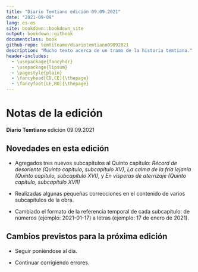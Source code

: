 ```yaml
--- 
title: "Diario Temtiano edición 09.09.2021"
date: "2021-09-09"
lang: es-es
site: bookdown::bookdown_site
output: bookdown::gitbook
documentclass: book
github-repo: temtiteamo/diariotemtiano09092021
description: "Mucho texto acerca de un tramo de la historia temtiana."
header-includes:
  - \usepackage{fancyhdr}
  - \usepackage{lipsum}
  - \pagestyle{plain}
  - \fancyhead[CO,CE]{\thepage}
  - \fancyfoot[LE,RO]{\thepage}
---
```



# Notas de la edición {-}

**Diario Temtiano** edición 09.09.2021

## Novedades en esta edición {-}

- Agregados tres nuevos subcapítulos al Quinto capítulo: *Récord de desoriente (Quinto capítulo, subcapítulo XV)*, *La calma de la fría lejanía (Quinto capítulo, subcapítulo XVI)*, y *En vísperas de aterrizaje (Quinto capítulo, subcapítulo XVII)* 

- Realizadas algunas pequeñas correcciones en el contenido de varios subcapítulos de la obra.

- Cambiado el formato de la referencia temporal de cada subcapítulo: de números (ejemplo: 2021-01-17) a letras (ejemplo: 17 de enero de 2021).



## Cambios previstos para la próxima edición {-}

- Seguir poniéndose al día.

- Continuar corrigiendo errores.

